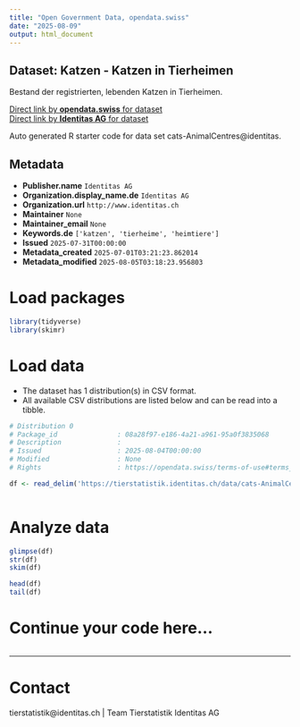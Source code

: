 ```yaml
---
title: "Open Government Data, opendata.swiss"
date: "2025-08-09"
output: html_document
---
```


## Dataset: Katzen - Katzen in Tierheimen

Bestand der registrierten, lebenden Katzen in Tierheimen.

[Direct link by **opendata.swiss** for dataset](https://opendata.swiss/de/dataset/katzen-katzen-in-tierheimen)<br>
[Direct link by **Identitas AG** for dataset](https://tierstatistik.identitas.ch/)

Auto generated R starter code for data set cats-AnimalCentres@identitas.

## Metadata

- **Publisher.name** `Identitas AG`
- **Organization.display_name.de** `Identitas AG`
- **Organization.url** `http://www.identitas.ch`
- **Maintainer** `None`
- **Maintainer_email** `None`
- **Keywords.de** `['katzen', 'tierheime', 'heimtiere']`
- **Issued** `2025-07-31T00:00:00`
- **Metadata_created** `2025-07-01T03:21:23.862014`
- **Metadata_modified** `2025-08-05T03:18:23.956803`


# Load packages

```r

library(tidyverse)
library(skimr)

```

# Load data

-   The dataset has 1 distribution(s) in CSV format.
-   All available CSV distributions are listed below and can be read into a tibble.

```r

# Distribution 0
# Package_id               : 08a28f97-e186-4a21-a961-95a0f3835068
# Description              : 
# Issued                   : 2025-08-04T00:00:00
# Modified                 : None
# Rights                   : https://opendata.swiss/terms-of-use#terms_by

df <- read_delim('https://tierstatistik.identitas.ch/data/cats-AnimalCentres.csv')



```

# Analyze data

```r

glimpse(df)
str(df)
skim(df)

head(df)
tail(df)

```

# Continue your code here...

```r

```

------------------------------------------------------------------------

# Contact

tierstatistik@identitas.ch | Team Tierstatistik Identitas AG
